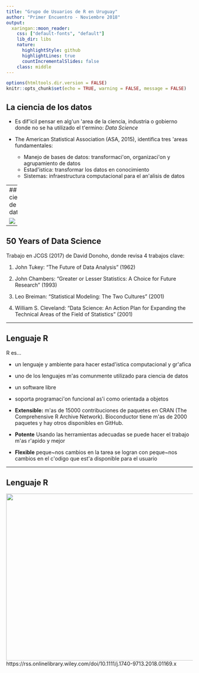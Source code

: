 ```yaml
---
title: "Grupo de Usuarios de R en Uruguay"
author: "Primer Encuentro - Noviembre 2018"
output:
  xaringan::moon_reader:
    css: ["default-fonts", "default"]
    lib_dir: libs
    nature:
      highlightStyle: github
      highlightLines: true
      countIncrementalSlides: false
    class: middle  
---
```


```r
options(htmltools.dir.version = FALSE)
knitr::opts_chunk$set(echo = TRUE, warning = FALSE, message = FALSE)
```

## La ciencia de los datos

- Es dif\'icil pensar en alg\'un \'area de la ciencia, industria o gobierno donde no se ha utilizado el t\'ermino: *Data Science*

- The American Statistical Association (ASA, 2015), identifica tres 
\'areas fundamentales:
    - Manejo de bases de datos: transformaci\'on, organizaci\'on y agrupamiento de datos
    - Estad\'istica: transformar los datos en conocimiento 
    - Sistemas: infraestructura computacional para el an\'alisis de datos
    
---
## La ciencia de los datos

<img src="latinr_jenny.JPG" />

---

## 50 Years of Data Science

Trabajo en JCGS (2017) de David Donoho, donde revisa 4 trabajos clave: 

1. John Tukey: “The Future of Data Analysis” (1962)

2. John Chambers: “Greater or Lesser Statistics: A Choice for Future Research” (1993)

3. Leo Breiman: “Statistical Modeling: The Two Cultures” (2001)

4. William S. Cleveland: “Data Science: An Action Plan for Expanding the Technical Areas of the Field of Statistics” (2001)

---


## Lenguaje  R

R es...

- un lenguaje y ambiente para hacer estad\'istica computacional y gr\'afica
- uno de los lenguajes m\'as comunmente utilizado para ciencia de datos 
- un software libre
- soporta programaci\'on funcional as\'i como orientada a objetos

- **Extensible:** m\'as de 15000 contribuciones de paquetes en CRAN (The Comprehensive R Archive Network). Bioconductor tiene m\'as de 2000 paquetes y hay otros disponibles en GitHub.

- **Potente** Usando las herramientas adecuadas se puede hacer el trabajo m\'as r\'apido y mejor

- **Flexible** peque\~nos cambios en la tarea se logran con peque\~nos cambios en el c\'odigo que est\'a disponible para el usuario

---
## Lenguaje  R

<img src="significance.png" height="450px" width="660px" />
https://rss.onlinelibrary.wiley.com/doi/10.1111/j.1740-9713.2018.01169.x

